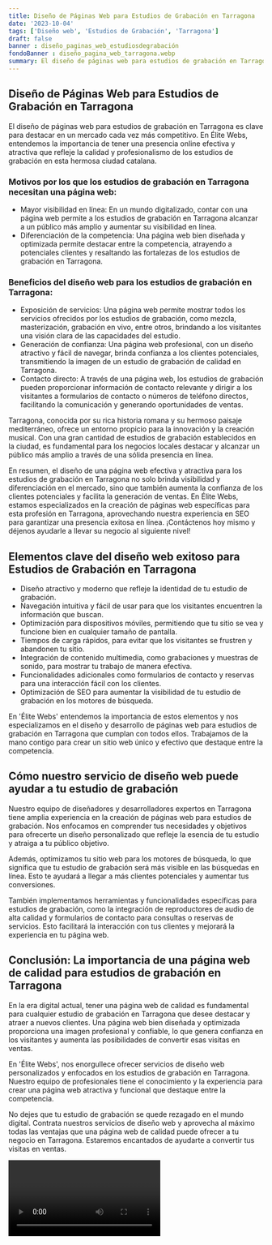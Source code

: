 ```yaml
---
title: Diseño de Páginas Web para Estudios de Grabación en Tarragona
date: '2023-10-04'
tags: ['Diseño web', 'Estudios de Grabación', 'Tarragona']
draft: false
banner : diseño_paginas_web_estudiosdegrabación
fondoBanner : diseño_pagina_web_tarragona.webp
summary: El diseño de páginas web para estudios de grabación en Tarragona es clave para destacar en un mercado cada vez más competitivo. En Élite Webs, entendemos la importancia de tener una presencia online efectiva y atractiva que refleje la calidad y profesionalismo de los estudios de grabación en esta hermosa ciudad catalana.
---
```


## Diseño de Páginas Web para Estudios de Grabación en Tarragona

El diseño de páginas web para estudios de grabación en Tarragona es clave para destacar en un mercado cada vez más competitivo. En Élite Webs, entendemos la importancia de tener una presencia online efectiva y atractiva que refleje la calidad y profesionalismo de los estudios de grabación en esta hermosa ciudad catalana.

### Motivos por los que los estudios de grabación en Tarragona necesitan una página web:
- Mayor visibilidad en línea: En un mundo digitalizado, contar con una página web permite a los estudios de grabación en Tarragona alcanzar a un público más amplio y aumentar su visibilidad en línea.
- Diferenciación de la competencia: Una página web bien diseñada y optimizada permite destacar entre la competencia, atrayendo a potenciales clientes y resaltando las fortalezas de los estudios de grabación en Tarragona.

### Beneficios del diseño web para los estudios de grabación en Tarragona:
- Exposición de servicios: Una página web permite mostrar todos los servicios ofrecidos por los estudios de grabación, como mezcla, masterización, grabación en vivo, entre otros, brindando a los visitantes una visión clara de las capacidades del estudio.
- Generación de confianza: Una página web profesional, con un diseño atractivo y fácil de navegar, brinda confianza a los clientes potenciales, transmitiendo la imagen de un estudio de grabación de calidad en Tarragona.
- Contacto directo: A través de una página web, los estudios de grabación pueden proporcionar información de contacto relevante y dirigir a los visitantes a formularios de contacto o números de teléfono directos, facilitando la comunicación y generando oportunidades de ventas.

Tarragona, conocida por su rica historia romana y su hermoso paisaje mediterráneo, ofrece un entorno propicio para la innovación y la creación musical. Con una gran cantidad de estudios de grabación establecidos en la ciudad, es fundamental para los negocios locales destacar y alcanzar un público más amplio a través de una sólida presencia en línea.

En resumen, el diseño de una página web efectiva y atractiva para los estudios de grabación en Tarragona no solo brinda visibilidad y diferenciación en el mercado, sino que también aumenta la confianza de los clientes potenciales y facilita la generación de ventas. En Élite Webs, estamos especializados en la creación de páginas web específicas para esta profesión en Tarragona, aprovechando nuestra experiencia en SEO para garantizar una presencia exitosa en línea. ¡Contáctenos hoy mismo y déjenos ayudarle a llevar su negocio al siguiente nivel!

<GifSeo />

<Cta />

## Elementos clave del diseño web exitoso para Estudios de Grabación en Tarragona

- Diseño atractivo y moderno que refleje la identidad de tu estudio de grabación.
- Navegación intuitiva y fácil de usar para que los visitantes encuentren la información que buscan.
- Optimización para dispositivos móviles, permitiendo que tu sitio se vea y funcione bien en cualquier tamaño de pantalla.
- Tiempos de carga rápidos, para evitar que los visitantes se frustren y abandonen tu sitio.
- Integración de contenido multimedia, como grabaciones y muestras de sonido, para mostrar tu trabajo de manera efectiva.
- Funcionalidades adicionales como formularios de contacto y reservas para una interacción fácil con los clientes.
- Optimización de SEO para aumentar la visibilidad de tu estudio de grabación en los motores de búsqueda.

En 'Élite Webs' entendemos la importancia de estos elementos y nos especializamos en el diseño y desarrollo de páginas web para estudios de grabación en Tarragona que cumplan con todos ellos. Trabajamos de la mano contigo para crear un sitio web único y efectivo que destaque entre la competencia.

## Cómo nuestro servicio de diseño web puede ayudar a tu estudio de grabación

Nuestro equipo de diseñadores y desarrolladores expertos en Tarragona tiene amplia experiencia en la creación de páginas web para estudios de grabación. Nos enfocamos en comprender tus necesidades y objetivos para ofrecerte un diseño personalizado que refleje la esencia de tu estudio y atraiga a tu público objetivo.

Además, optimizamos tu sitio web para los motores de búsqueda, lo que significa que tu estudio de grabación será más visible en las búsquedas en línea. Esto te ayudará a llegar a más clientes potenciales y aumentar tus conversiones.

También implementamos herramientas y funcionalidades específicas para estudios de grabación, como la integración de reproductores de audio de alta calidad y formularios de contacto para consultas o reservas de servicios. Esto facilitará la interacción con tus clientes y mejorará la experiencia en tu página web.

## Conclusión: La importancia de una página web de calidad para estudios de grabación en Tarragona 

En la era digital actual, tener una página web de calidad es fundamental para cualquier estudio de grabación en Tarragona que desee destacar y atraer a nuevos clientes. Una página web bien diseñada y optimizada proporciona una imagen profesional y confiable, lo que genera confianza en los visitantes y aumenta las posibilidades de convertir esas visitas en ventas.

En 'Élite Webs', nos enorgullece ofrecer servicios de diseño web personalizados y enfocados en los estudios de grabación en Tarragona. Nuestro equipo de profesionales tiene el conocimiento y la experiencia para crear una página web atractiva y funcional que destaque entre la competencia.

No dejes que tu estudio de grabación se quede rezagado en el mundo digital. Contrata nuestros servicios de diseño web y aprovecha al máximo todas las ventajas que una página web de calidad puede ofrecer a tu negocio en Tarragona. Estaremos encantados de ayudarte a convertir tus visitas en ventas.

<Video />

<CtaBot job='Estudios de Grabación' city='Tarragona'/>

<Gmaps query='Tarragona+españa+maps' />